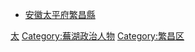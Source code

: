 *[[安徽|安徽]][[太平府|太平府]][[繁昌縣|繁昌縣]]
[[Category:清朝安徽知縣|太]]
[[Category:蕪湖政治人物|Category:蕪湖政治人物]]
[[Category:繁昌区|Category:繁昌区]]